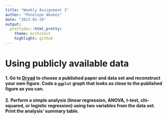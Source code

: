 ```yaml
---
title: "Weekly Assignment 3"
author: "Penelope Weekes"
date: "2023-01-26"
output:
  prettydoc::html_pretty:
    theme: architect
    highlight: github
---
```


# Using publicly available data

#### 1. Go to [Dryad](https://datadryad.org/search) to choose a published paper and data set and reconstruct your own figure. Code a `ggplot` graph that looks as close to the published figure as you can.


#### 2. Perform a simple analysis (linear regression, ANOVA, t-test, chi-squared, or logistic regression) using two variables from the data set. Print the analysis’ summary table.
